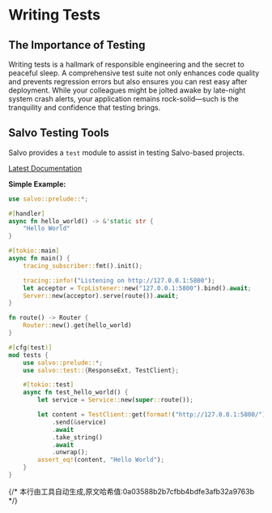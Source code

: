 # Writing Tests  

## The Importance of Testing  

Writing tests is a hallmark of responsible engineering and the secret to peaceful sleep. A comprehensive test suite not only enhances code quality and prevents regression errors but also ensures you can rest easy after deployment. While your colleagues might be jolted awake by late-night system crash alerts, your application remains rock-solid—such is the tranquility and confidence that testing brings.  

## Salvo Testing Tools  

Salvo provides a `test` module to assist in testing Salvo-based projects.  

[Latest Documentation](https://docs.rs/salvo_core/latest/salvo_core/test/index.html)  

**Simple Example:**  

```rust  
use salvo::prelude::*;  

#[handler]  
async fn hello_world() -> &'static str {  
    "Hello World"  
}  

#[tokio::main]  
async fn main() {  
    tracing_subscriber::fmt().init();  

    tracing::info!("Listening on http://127.0.0.1:5800");  
    let acceptor = TcpListener::new("127.0.0.1:5800").bind().await;  
    Server::new(acceptor).serve(route()).await;  
}  

fn route() -> Router {  
    Router::new().get(hello_world)  
}  

#[cfg(test)]  
mod tests {  
    use salvo::prelude::*;  
    use salvo::test::{ResponseExt, TestClient};  

    #[tokio::test]  
    async fn test_hello_world() {  
        let service = Service::new(super::route());  

        let content = TestClient::get(format!("http://127.0.0.1:5800/"))  
            .send(&service)  
            .await  
            .take_string()  
            .await  
            .unwrap();  
        assert_eq!(content, "Hello World");  
    }  
}  
```
{/* 本行由工具自动生成,原文哈希值:0a03588b2b7cfbb4bdfe3afb32a9763b */}